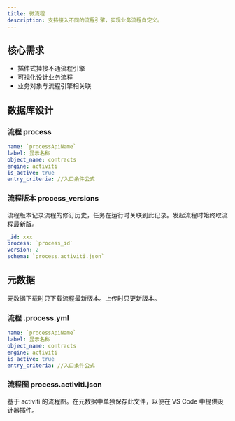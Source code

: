 ```yaml
---
title: 微流程
description: 支持接入不同的流程引擎，实现业务流程自定义。
---
```


## 核心需求

- 插件式挂接不通流程引擎
- 可视化设计业务流程
- 业务对象与流程引擎相关联

## 数据库设计

### 流程 process

```yml
name: `processApiName`
label: 显示名称
object_name: contracts
engine: activiti
is_active: true 
entry_criteria: //入口条件公式
```

### 流程版本 process_versions

流程版本记录流程的修订历史，任务在运行时关联到此记录。发起流程时始终取流程最新版。

```yml
_id: xxx
process: `process_id`
version: 2
schema: `process.activiti.json`
```

## 元数据

元数据下载时只下载流程最新版本。上传时只更新版本。

### 流程 .process.yml

```yml
name: `processApiName`
label: 显示名称
object_name: contracts
engine: activiti
is_active: true 
entry_criteria: //入口条件公式
```

### 流程图 process.activiti.json

基于 activiti 的流程图。在元数据中单独保存此文件，以便在 VS Code 中提供设计器插件。
